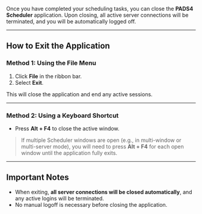 Once you have completed your scheduling tasks, you can close the **PADS4 Scheduler** application. Upon closing, all active server connections will be terminated, and you will be automatically logged off.

---

## How to Exit the Application

### Method 1: Using the File Menu

1. Click **File** in the ribbon bar.
2. Select **Exit**.

This will close the application and end any active sessions.

---

### Method 2: Using a Keyboard Shortcut

- Press **Alt + F4** to close the active window.

> If multiple Scheduler windows are open (e.g., in multi-window or multi-server mode), you will need to press **Alt + F4** for each open window until the application fully exits.

---

## Important Notes

- When exiting, **all server connections will be closed automatically**, and any active logins will be terminated.
- No manual logoff is necessary before closing the application.
